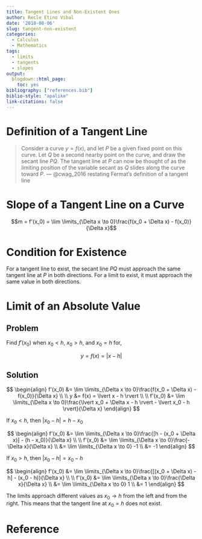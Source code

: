 ```yaml
---
title: Tangent Lines and Non-Existent Ones
author: Recle Etino Vibal
date: '2018-08-06'
slug: tangent-non-existent
categories:
  - Calculus
  - Mathematics
tags:
  - limits
  - tangents
  - slopes
output:
  blogdown::html_page:
    toc: yes
bibliography: ["references.bib"]
biblio-style: "apalike"
link-citations: false
---
```


# Definition of a Tangent Line

>Consider a curve $y = f(x)$, and let $P$ be a given fixed
point on this curve. Let $Q$ be a second nearby point on the curve, and
draw the secant line $PQ$. The tangent line at $P$ can now be thought of as the limiting
position of the variable secant as $Q$ slides along the curve toward $P$. --- @cwag_2016 restating Fermat's definition of a tangent line

# Slope of a Tangent Line on a Curve

$$m = f'(x_0) = \lim \limits_{\Delta x \to 0}\frac{f(x_0 + \Delta x) - f(x_0)}{\Delta x}$$

# Condition for Existence

For a tangent line to exist, the secant line $PQ$ must approach the same tangent line at $P$ in both directions. For a limit to exist, it must approach the same value in both directions.

# Limit of an Absolute Value

## Problem

Find $f'(x_0)$ when $x_0 < h$, $x_0 > h$, and $x_0 = h$ for,

$$y = f(x) = \lvert x - h \rvert$$

## Solution

$$
\begin{align}
f'(x_0) &= \lim \limits_{\Delta x \to 0}\frac{f(x_0 + \Delta x) - f(x_0)}{\Delta x} 
\\
\\
y &= f(x) = \lvert x - h \rvert 
\\
\\
f'(x_0) &= \lim \limits_{\Delta x \to 0}\frac{\lvert x_0 + \Delta x - h \rvert - \lvert x_0 - h \rvert}{\Delta x} 
\end{align}
$$


If $x_0 < h$, then $\lvert x_0 - h \rvert = h - x_0$

$$
\begin{align}
f'(x_0) &= \lim \limits_{\Delta x \to 0}\frac{[h - (x_0 + \Delta x)] - (h - x_0)}{\Delta x} 
\\
\\
f'(x_0) &= \lim \limits_{\Delta x \to 0}\frac{-\Delta x}{\Delta x}
\\
&= \lim \limits_{\Delta x \to 0} -1
\\
&= -1
\end{align}
$$

If $x_0 > h$, then $\lvert x_0 - h \rvert = x_0 - h$

$$
\begin{align}
f'(x_0) &= \lim \limits_{\Delta x \to 0}\frac{[(x_0 + \Delta x) - h] - (x_0 - h)}{\Delta x}
\\
\\
f'(x_0) &= \lim \limits_{\Delta x \to 0}\frac{\Delta x}{\Delta x}
\\
&= \lim \limits_{\Delta x \to 0} 1
\\
&= 1
\end{align}
$$

The limits approach different values as $x_0 \to h$ from the left and from the right. This means that the tangent line at $x_0 = h$ does not exist.

# Reference